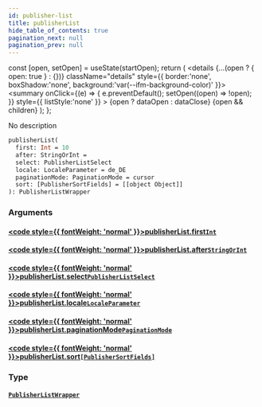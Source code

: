 ```yaml
---
id: publisher-list
title: publisherList
hide_table_of_contents: true
pagination_next: null
pagination_prev: null
---
```







  const [open, setOpen] = useState(startOpen);
  return (
    <details {...(open ? { open: true } : {})} className="details" style={{ border:'none', boxShadow:'none', background:'var(--ifm-background-color)' }}>
      <summary
        onClick={(e) => {
          e.preventDefault();
          setOpen((open) => !open);
        }}
        style={{ listStyle:'none' }}
      >
      {open ? dataOpen : dataClose}
      </summary>
      {open && children}
    </details>
  );
};




No description


```graphql
publisherList(
  first: Int = 10
  after: StringOrInt = 
  select: PublisherListSelect
  locale: LocaleParameter = de_DE
  paginationMode: PaginationMode = cursor
  sort: [PublisherSortFields] = [[object Object]]
): PublisherListWrapper
```




### Arguments

#### [<code style={{ fontWeight: 'normal' }}>publisherList.<b>first</b></code>](#)<Bullet />[`Int`](/cris/scalars/int) <Badge class="secondary" text="scalar"/>
> 
> 

#### [<code style={{ fontWeight: 'normal' }}>publisherList.<b>after</b></code>](#)<Bullet />[`StringOrInt`](/cris/scalars/string-or-int) <Badge class="secondary" text="scalar"/>
> 
> 

#### [<code style={{ fontWeight: 'normal' }}>publisherList.<b>select</b></code>](#)<Bullet />[`PublisherListSelect`](/cris/inputs/publisher-list-select) <Badge class="secondary" text="input"/>
> 
> 

#### [<code style={{ fontWeight: 'normal' }}>publisherList.<b>locale</b></code>](#)<Bullet />[`LocaleParameter`](/cris/enums/locale-parameter) <Badge class="secondary" text="enum"/>
> 
> 

#### [<code style={{ fontWeight: 'normal' }}>publisherList.<b>paginationMode</b></code>](#)<Bullet />[`PaginationMode`](/cris/enums/pagination-mode) <Badge class="secondary" text="enum"/>
> 
> 

#### [<code style={{ fontWeight: 'normal' }}>publisherList.<b>sort</b></code>](#)<Bullet />[`[PublisherSortFields]`](/cris/inputs/publisher-sort-fields) <Badge class="secondary" text="list"/> <Badge class="secondary" text="input"/>
> 
> 

### Type

#### [`PublisherListWrapper`](/cris/objects/publisher-list-wrapper) <Badge class="secondary" text="object"/>
> 
> 



